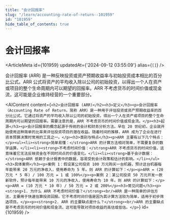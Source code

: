 ```yaml
---
title: "会计回报率"
slug: "/learn/accounting-rate-of-return--101959"
id: "101959"
hide_table_of_contents: true
---
```



# 会计回报率

<ArticleMeta id={101959} updatedAt={'2024-09-12 03:55:09'} alias={`[]`} />
<div className='border-solid border-b border-t-0 my-4 border-[var(--ifm-color-gray-300)]' />

会计回报率 (ARR) 是一种反映投资或资产预期收益率与初始投资成本相比的百分比公式。ARR 公式将资产的平均收入除以公司的初始投资，以得出一个人在资产或项目的整个生命周期内可以期望的回报率。ARR 不考虑货币的时间价值或现金流，这可能是企业维持经营的一个重要部分。

<AIContent content={`<h2>会计回报率 (ARR)</h2><h3>定义</h3><p>会计回报率（Accounting Rate of Return，简称 ARR）是一种用于评估投资或资产预期收益率的百分比公式。它通过将资产的平均收入除以公司的初始投资，得出一个人在资产或项目的整个生命周期内可以期望的回报率。需要注意的是，ARR 不考虑货币的时间价值或现金流。</p><h3>起源</h3><p>会计回报率的概念起源于传统的会计和财务分析方法。早在 20 世纪初，企业就开始使用这种简单的比率来评估投资项目的潜在收益。随着时间的推移，ARR 成为了企业在进行资本预算决策时常用的工具之一。</p><h3>类别与特点</h3><p>ARR 主要有以下几个特点：</p><ul><li><strong>简单易懂：</strong>ARR 的计算方法相对简单，不需要复杂的数学运算。</li><li><strong>不考虑时间价值：</strong>ARR 不考虑货币的时间价值，这意味着它无法反映资金在不同时间点的价值变化。</li><li><strong>基于会计数据：</strong>ARR 依赖于会计报表中的数据，容易受到会计政策和估计的影响。</li></ul><h3>具体案例</h3><p>案例 1：假设某公司投资 100 万元购买一台机器，预计这台机器每年能带来 20 万元的净收入，使用寿命为 5 年。则 ARR 的计算如下：</p><p>ARR = (20 万元 * 5 年) / 100 万元 = 1 或 100%</p><p>案例 2：某公司投资 50 万元开发一款新软件，预计每年能带来 10 万元的净收入，使用寿命为 10 年。则 ARR 的计算如下：</p><p>ARR = (10 万元 * 10 年) / 50 万元 = 2 或 200%</p><h3>常见问题</h3><p><strong>1. 为什么 ARR 不考虑时间价值？</strong><br/>ARR 是一种简单的评估方法，主要用于快速估算投资回报。它不考虑时间价值是因为其计算方法较为简单，适用于初步筛选项目。</p><p><strong>2. ARR 的主要缺点是什么？</strong><br/>ARR 的主要缺点是不考虑货币的时间价值和现金流，这可能导致对项目收益的高估或低估。</p>`} id={101959} />
